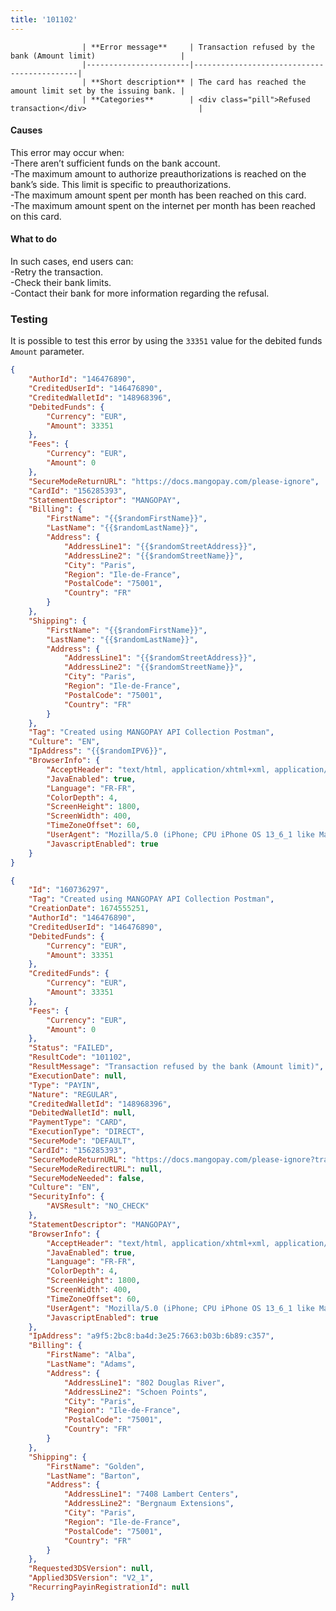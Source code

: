 ---
title: '101102'  
---


                    | **Error message**     | Transaction refused by the bank (Amount limit)                   |
                    |-----------------------|--------------------------------------------|
                    | **Short description** | The card has reached the amount limit set by the issuing bank. |
                    | **Categories**        | <div class="pill">Refused transaction</div>                         |
                  

#### Causes  

This error may occur when:  
-There aren’t sufficient funds on the bank account.  
-The maximum amount to authorize preauthorizations is reached on the bank’s side. This limit is specific to preauthorizations.  
-The maximum amount spent per month has been reached on this card.  
-The maximum amount spent on the internet per month has been reached on this card.  

#### What to do  

In such cases, end users can:  
-Retry the transaction.  
-Check their bank limits.  
-Contact their bank for more information regarding the refusal.  

### Testing  

It is possible to test this error by using the `33351` value for the debited funds `Amount` parameter.  
```json Request exemple
{
    "AuthorId": "146476890",
    "CreditedUserId": "146476890",
    "CreditedWalletId": "148968396",
    "DebitedFunds": {
        "Currency": "EUR",
        "Amount": 33351
    },
    "Fees": {
        "Currency": "EUR",
        "Amount": 0
    },
    "SecureModeReturnURL": "https://docs.mangopay.com/please-ignore",
    "CardId": "156285393",
    "StatementDescriptor": "MANGOPAY",
    "Billing": {
        "FirstName": "{{$randomFirstName}}",
        "LastName": "{{$randomLastName}}",
        "Address": {
            "AddressLine1": "{{$randomStreetAddress}}",
            "AddressLine2": "{{$randomStreetName}}",
            "City": "Paris",
            "Region": "Ile-de-France",
            "PostalCode": "75001",
            "Country": "FR"
        }
    },
    "Shipping": {
        "FirstName": "{{$randomFirstName}}",
        "LastName": "{{$randomLastName}}",
        "Address": {
            "AddressLine1": "{{$randomStreetAddress}}",
            "AddressLine2": "{{$randomStreetName}}",
            "City": "Paris",
            "Region": "Ile-de-France",
            "PostalCode": "75001",
            "Country": "FR"
        }
    },
    "Tag": "Created using MANGOPAY API Collection Postman",
    "Culture": "EN",
    "IpAddress": "{{$randomIPV6}}",
    "BrowserInfo": {
        "AcceptHeader": "text/html, application/xhtml+xml, application/xml;q=0.9, /;q=0.8",
        "JavaEnabled": true,
        "Language": "FR-FR",
        "ColorDepth": 4,
        "ScreenHeight": 1800,
        "ScreenWidth": 400,
        "TimeZoneOffset": 60,
        "UserAgent": "Mozilla/5.0 (iPhone; CPU iPhone OS 13_6_1 like Mac OS X) AppleWebKit/605.1.15 (KHTML, like Gecko) Mobile/15E148",
        "JavascriptEnabled": true       
    }
}
```  
```json API Response
{
    "Id": "160736297",
    "Tag": "Created using MANGOPAY API Collection Postman",
    "CreationDate": 1674555251,
    "AuthorId": "146476890",
    "CreditedUserId": "146476890",
    "DebitedFunds": {
        "Currency": "EUR",
        "Amount": 33351
    },
    "CreditedFunds": {
        "Currency": "EUR",
        "Amount": 33351
    },
    "Fees": {
        "Currency": "EUR",
        "Amount": 0
    },
    "Status": "FAILED",
    "ResultCode": "101102",
    "ResultMessage": "Transaction refused by the bank (Amount limit)",
    "ExecutionDate": null,
    "Type": "PAYIN",
    "Nature": "REGULAR",
    "CreditedWalletId": "148968396",
    "DebitedWalletId": null,
    "PaymentType": "CARD",
    "ExecutionType": "DIRECT",
    "SecureMode": "DEFAULT",
    "CardId": "156285393",
    "SecureModeReturnURL": "https://docs.mangopay.com/please-ignore?transactionId=160736297",
    "SecureModeRedirectURL": null,
    "SecureModeNeeded": false,
    "Culture": "EN",
    "SecurityInfo": {
        "AVSResult": "NO_CHECK"
    },
    "StatementDescriptor": "MANGOPAY",
    "BrowserInfo": {
        "AcceptHeader": "text/html, application/xhtml+xml, application/xml;q=0.9, /;q=0.8",
        "JavaEnabled": true,
        "Language": "FR-FR",
        "ColorDepth": 4,
        "ScreenHeight": 1800,
        "ScreenWidth": 400,
        "TimeZoneOffset": 60,
        "UserAgent": "Mozilla/5.0 (iPhone; CPU iPhone OS 13_6_1 like Mac OS X) AppleWebKit/605.1.15 (KHTML, like Gecko) Mobile/15E148",
        "JavascriptEnabled": true
    },
    "IpAddress": "a9f5:2bc8:ba4d:3e25:7663:b03b:6b89:c357",
    "Billing": {
        "FirstName": "Alba",
        "LastName": "Adams",
        "Address": {
            "AddressLine1": "802 Douglas River",
            "AddressLine2": "Schoen Points",
            "City": "Paris",
            "Region": "Ile-de-France",
            "PostalCode": "75001",
            "Country": "FR"
        }
    },
    "Shipping": {
        "FirstName": "Golden",
        "LastName": "Barton",
        "Address": {
            "AddressLine1": "7408 Lambert Centers",
            "AddressLine2": "Bergnaum Extensions",
            "City": "Paris",
            "Region": "Ile-de-France",
            "PostalCode": "75001",
            "Country": "FR"
        }
    },
    "Requested3DSVersion": null,
    "Applied3DSVersion": "V2_1",
    "RecurringPayinRegistrationId": null
}
```